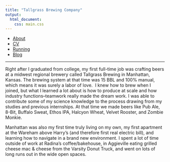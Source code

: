 ```yaml
---
title: "Tallgrass Brewing Company"
output: 
  html_document:
    css: main.css
---
```

<nav>
  <ul>
	  <li><a href="/">About</a></li>
    <li><a href="/cv">CV</a></li>
		<li><a href="/running">Running</a></li>
    <li><a href="/blog">Blog</a></li>
	</ul>
</nav>

***

Right after I graduated from college, my first full-time job was crafting beers at a midwest regional brewery called Tallgrass Brewing in Manhattan, Kansas. The brewing system at that time was 15 BBL and 100% manual, which means it was surely a labor of love.  I knew how to brew when I joined, but what I learned a lot about is how to produce at scale and how industry functions--teamwork really made the dream work. I was able to contribute some of my science knowledge to the process drawing from my studies and previous internships. At that time we made beers like Pub Ale, 8-Bit, Buffalo Sweat, Ethos IPA, Halcyon Wheat, Velvet Rooster, and Zombie Monkie.

Manhattan was also my first time truly living on my own, my first apartment at the Wareham above Harry's (and therefore first real electric bill), and learning how to navigate in a brand new environment. I spent a lot of time outside of work at Radina's coffee/bakehouse, in Aggieville eating grilled cheese mac & cheese from the Varsity Donut Truck, and went on lots of long runs out in the wide open spaces.
